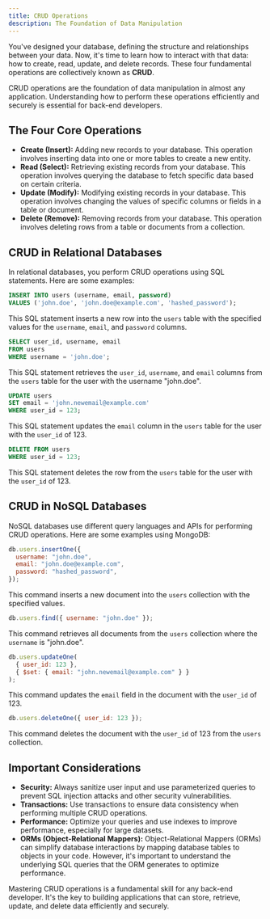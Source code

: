 ```yaml
---
title: CRUD Operations
description: The Foundation of Data Manipulation
---
```


You've designed your database, defining the structure and relationships between your data.
Now, it's time to learn how to interact with that data: how to create, read, update, and delete records.
These four fundamental operations are collectively known as **CRUD**.

CRUD operations are the foundation of data manipulation in almost any application.
Understanding how to perform these operations efficiently and securely is essential for back-end developers.

## The Four Core Operations

- **Create (Insert):** Adding new records to your database.
  This operation involves inserting data into one or more tables to create a new entity.
- **Read (Select):** Retrieving existing records from your database.
  This operation involves querying the database to fetch specific data based on certain criteria.
- **Update (Modify):** Modifying existing records in your database.
  This operation involves changing the values of specific columns or fields in a table or document.
- **Delete (Remove):** Removing records from your database.
  This operation involves deleting rows from a table or documents from a collection.

## CRUD in Relational Databases

In relational databases, you perform CRUD operations using SQL statements.
Here are some examples:

```sql title="Create (Insert)"
INSERT INTO users (username, email, password)
VALUES ('john.doe', 'john.doe@example.com', 'hashed_password');
```

This SQL statement inserts a new row into the `users` table with the specified values for the `username`, `email`, and `password` columns.

```sql title="Read (Select)"
SELECT user_id, username, email
FROM users
WHERE username = 'john.doe';
```

This SQL statement retrieves the `user_id`, `username`, and `email` columns from the `users` table for the user with the username "john.doe".

```sql title="Update (Update)"
UPDATE users
SET email = 'john.newemail@example.com'
WHERE user_id = 123;
```

This SQL statement updates the `email` column in the `users` table for the user with the `user_id` of 123.

```sql title="Delete (Delete)"
DELETE FROM users
WHERE user_id = 123;
```

This SQL statement deletes the row from the `users` table for the user with the `user_id` of 123.

## CRUD in NoSQL Databases

NoSQL databases use different query languages and APIs for performing CRUD operations.
Here are some examples using MongoDB:

```javascript title="Create (Insert)"
db.users.insertOne({
  username: "john.doe",
  email: "john.doe@example.com",
  password: "hashed_password",
});
```

This command inserts a new document into the `users` collection with the specified values.

```javascript title="Read (Find)"
db.users.find({ username: "john.doe" });
```

This command retrieves all documents from the `users` collection where the `username` is "john.doe".

```javascript title="Update (Update)"
db.users.updateOne(
  { user_id: 123 },
  { $set: { email: "john.newemail@example.com" } }
);
```

This command updates the `email` field in the document with the `user_id` of 123.

```javascript title="Delete (Delete)"
db.users.deleteOne({ user_id: 123 });
```

This command deletes the document with the `user_id` of 123 from the `users` collection.

## Important Considerations

- **Security:** Always sanitize user input and use parameterized queries to prevent SQL injection attacks and other security vulnerabilities.
- **Transactions:** Use transactions to ensure data consistency when performing multiple CRUD operations.
- **Performance:** Optimize your queries and use indexes to improve performance, especially for large datasets.
- **ORMs (Object-Relational Mappers):** Object-Relational Mappers (ORMs) can simplify database interactions by mapping database tables to objects in your code.
  However, it's important to understand the underlying SQL queries that the ORM generates to optimize performance.

Mastering CRUD operations is a fundamental skill for any back-end developer.
It's the key to building applications that can store, retrieve, update, and delete data efficiently and securely.
